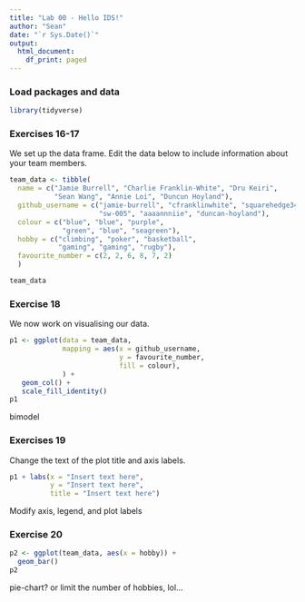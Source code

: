 ```yaml
---
title: "Lab 00 - Hello IDS!"
author: "Sean"
date: "`r Sys.Date()`"
output:
  html_document:
    df_print: paged
---
```


### Load packages and data

```r
library(tidyverse) 
```

### Exercises 16-17

We set up the data frame. Edit the data below to include information about your team members.

```r
team_data <- tibble(
  name = c("Jamie Burrell", "Charlie Franklin-White", "Dru Keiri", 
           "Sean Wang", "Annie Loi", "Duncun Hoyland"),
  github_username = c("jamie-burrell", "cfranklinwhite", "squarehedge34", 
                      "sw-005", "aaaannniie", "duncan-hoyland"), 
  colour = c("blue", "blue", "purple", 
             "green", "blue", "seagreen"),
  hobby = c("climbing", "poker", "basketball", 
            "gaming", "gaming", "rugby"),
  favourite_number = c(2, 2, 6, 8, 7, 2)
  )

team_data
```

### Exercise 18

We now work on visualising our data. 

```r
p1 <- ggplot(data = team_data, 
             mapping = aes(x = github_username, 
                           y = favourite_number,
                           fill = colour), 
             ) +
   geom_col() +
   scale_fill_identity()
p1
```


bimodel

### Exercises 19

Change the text of the plot title and axis labels.

```r
p1 + labs(x = "Insert text here", 
          y = "Insert text here",
          title = "Insert text here")
```

Modify axis, legend, and plot labels

### Exercise 20

```r
p2 <- ggplot(team_data, aes(x = hobby)) +
  geom_bar()
p2
```

pie-chart? or limit the number of hobbies, lol...
